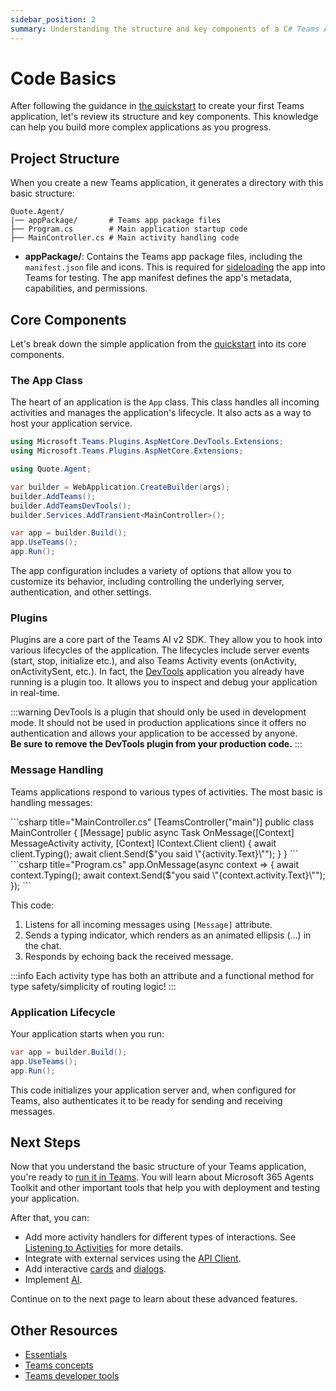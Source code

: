 ```yaml
---
sidebar_position: 2
summary: Understanding the structure and key components of a C# Teams AI application including the Application class, dependency injection, and project organization.
---
```



# Code Basics

After following the guidance in [the quickstart](quickstart) to create your first Teams application, let's review its structure and key components. This knowledge can help you build more complex applications as you progress.

## Project Structure

When you create a new Teams application, it generates a directory with this basic structure:


```
Quote.Agent/
|── appPackage/       # Teams app package files
├── Program.cs        # Main application startup code
├── MainController.cs # Main activity handling code
```

- **appPackage/**: Contains the Teams app package files, including the `manifest.json` file and icons. This is required for [sideloading](https://learn.microsoft.com/en-us/microsoftteams/platform/concepts/deploy-and-publish/apps-upload) the app into Teams for testing. The app manifest defines the app's metadata, capabilities, and permissions.

## Core Components

Let's break down the simple application from the [quickstart](quickstart) into its core components.

### The App Class

The heart of an application is the `App` class. This class handles all incoming activities and manages the application's lifecycle. It also acts as a way to host your application service.


```csharp title="Program.cs"
using Microsoft.Teams.Plugins.AspNetCore.DevTools.Extensions;
using Microsoft.Teams.Plugins.AspNetCore.Extensions;

using Quote.Agent;

var builder = WebApplication.CreateBuilder(args);
builder.AddTeams();
builder.AddTeamsDevTools();
builder.Services.AddTransient<MainController>();

var app = builder.Build();
app.UseTeams();
app.Run();
```


The app configuration includes a variety of options that allow you to customize its behavior, including controlling the underlying server, authentication, and other settings.

### Plugins

Plugins are a core part of the Teams AI v2 SDK. They allow you to hook into various lifecycles of the application. The lifecycles include server events (start, stop, initialize etc.), and also Teams Activity events (onActivity, onActivitySent, etc.). In fact, the [DevTools](/developer-tools/devtools) application you already have running is a plugin too. It allows you to inspect and debug your application in real-time.

:::warning
DevTools is a plugin that should only be used in development mode. It should not be used in production applications since it offers no authentication and allows your application to be accessed by anyone.\
**Be sure to remove the DevTools plugin from your production code.**
:::

### Message Handling

Teams applications respond to various types of activities. The most basic is handling messages:


<Tabs>
  <TabItem label="Controller" value="controller" default>
    ```csharp title="MainController.cs" 
    [TeamsController("main")]
    public class MainController
    {
        [Message]
        public async Task OnMessage([Context] MessageActivity activity, [Context] IContext.Client client)
        {
            await client.Typing();
            await client.Send($"you said \"{activity.Text}\"");
        }
    }
    ```
  </TabItem>
  <TabItem label="Minimal" value="minimal">
    ```csharp title="Program.cs" 
    app.OnMessage(async context =>
    {
        await context.Typing();
        await context.Send($"you said \"{context.activity.Text}\"");
    });
    ```
  </TabItem>
</Tabs>


This code:

1. Listens for all incoming messages using `[Message]` attribute.
2. Sends a typing indicator, which renders as an animated ellipsis (…) in the chat.
3. Responds by echoing back the received message.

:::info
Each activity type has both an attribute and a functional method for type safety/simplicity
of routing logic!
:::

### Application Lifecycle

Your application starts when you run:


```csharp
var app = builder.Build();
app.UseTeams();
app.Run();
```


This code initializes your application server and, when configured for Teams, also authenticates it to be ready for sending and receiving messages.

## Next Steps

Now that you understand the basic structure of your Teams application, you're ready to [run it in Teams](running-in-teams). You will learn about Microsoft 365 Agents Toolkit and other important tools that help you with deployment and testing your application.

After that, you can:

- Add more activity handlers for different types of interactions. See [Listening to Activities](../essentials/on-activity) for more details.
- Integrate with external services using the [API Client](../essentials/api).
- Add interactive [cards](../in-depth-guides/adaptive-cards) and [dialogs](../in-depth-guides/dialogs).
- Implement [AI](../in-depth-guides/ai).

Continue on to the next page to learn about these advanced features.

## Other Resources

- [Essentials](../essentials)
- [Teams concepts](/teams)
- [Teams developer tools](/developer-tools)
